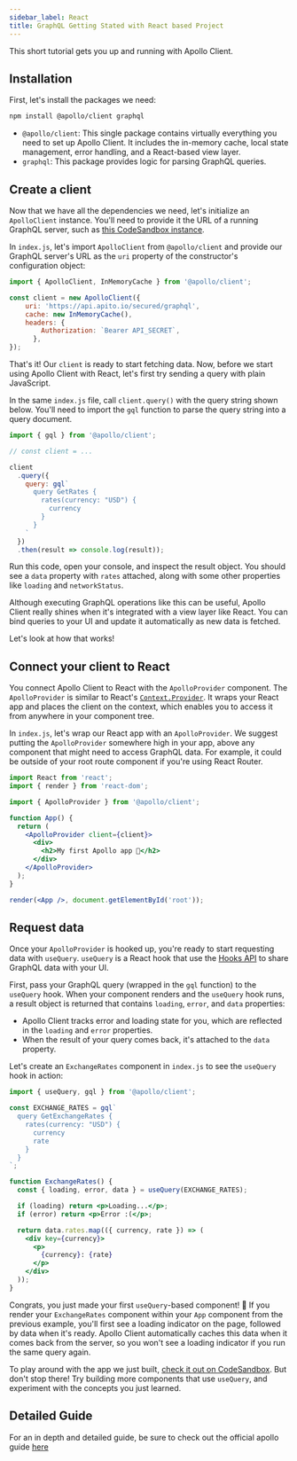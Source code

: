 ```yaml
---
sidebar_label: React
title: GraphQL Getting Stated with React based Project
---
```


This short tutorial gets you up and running with Apollo Client.

## Installation

First, let's install the packages we need:

```bash
npm install @apollo/client graphql
```

- `@apollo/client`: This single package contains virtually everything you need to set up Apollo Client. It includes the in-memory cache, local state management, error handling, and a React-based view layer.
- `graphql`: This package provides logic for parsing GraphQL queries.


## Create a client

Now that we have all the dependencies we need, let's initialize an `ApolloClient` instance. You'll need to provide it the URL of a running GraphQL server, such as [this CodeSandbox instance](https://codesandbox.io/s/practical-snyder-48p1r2roz4).

In `index.js`, let's import `ApolloClient` from `@apollo/client` and provide our GraphQL server's URL as the `uri` property of the constructor's configuration object:

<ApiSecretNote />


```js title="index.js"
import { ApolloClient, InMemoryCache } from '@apollo/client';

const client = new ApolloClient({
    uri: 'https://api.apito.io/secured/graphql',
    cache: new InMemoryCache(),
    headers: {
        Authorization: `Bearer API_SECRET`,
      },
});
```

That's it! Our `client` is ready to start fetching data. Now, before we start using Apollo Client with React, let's first try sending a query with plain JavaScript.

In the same `index.js` file, call `client.query()` with the query string shown below. You'll need to import the `gql` function to parse the query string into a query document.

```js title="index.js"
import { gql } from '@apollo/client';

// const client = ...

client
  .query({
    query: gql`
      query GetRates {
        rates(currency: "USD") {
          currency
        }
      }
    `
  })
  .then(result => console.log(result));
```

Run this code, open your console, and inspect the result object. You should see a `data` property with `rates` attached, along with some other properties like `loading` and `networkStatus`.

Although executing GraphQL operations like this can be useful, Apollo Client really shines when it's integrated with a view layer like React. You can bind queries to your UI and update it automatically as new data is fetched.

Let's look at how that works!

## Connect your client to React

You connect Apollo Client to React with the `ApolloProvider` component. The `ApolloProvider` is similar to React's [`Context.Provider`](https://reactjs.org/docs/context.html#contextprovider). It wraps your React app and places the client on the context, which enables you to access it from anywhere in your component tree.

In `index.js`, let's wrap our React app with an `ApolloProvider`. We suggest putting the `ApolloProvider` somewhere high in your app, above any component that might need to access GraphQL data. For example, it could be outside of your root route component if you're using React Router.

```jsx
import React from 'react';
import { render } from 'react-dom';

import { ApolloProvider } from '@apollo/client';

function App() {
  return (
    <ApolloProvider client={client}>
      <div>
        <h2>My first Apollo app 🚀</h2>
      </div>
    </ApolloProvider>
  );
}

render(<App />, document.getElementById('root'));
```

## Request data

Once your `ApolloProvider` is hooked up, you're ready to start requesting data with `useQuery`. `useQuery` is a React hook that use the [Hooks API](https://reactjs.org/docs/hooks-intro.html) to share GraphQL data with your UI.

First, pass your GraphQL query (wrapped in the `gql` function) to the `useQuery` hook. When your component renders and the `useQuery` hook runs, a result object is returned that contains `loading`, `error`, and `data` properties:

* Apollo Client tracks error and loading state for you, which are reflected in the `loading` and `error` properties.
* When the result of your query comes back, it's attached to the `data` property.

Let's create an `ExchangeRates` component in `index.js` to see the `useQuery` hook in action:

```jsx
import { useQuery, gql } from '@apollo/client';

const EXCHANGE_RATES = gql`
  query GetExchangeRates {
    rates(currency: "USD") {
      currency
      rate
    }
  }
`;

function ExchangeRates() {
  const { loading, error, data } = useQuery(EXCHANGE_RATES);

  if (loading) return <p>Loading...</p>;
  if (error) return <p>Error :(</p>;

  return data.rates.map(({ currency, rate }) => (
    <div key={currency}>
      <p>
        {currency}: {rate}
      </p>
    </div>
  ));
}
```

Congrats, you just made your first `useQuery`-based component! 🎉 If you render your `ExchangeRates` component within your `App` component from the previous example, you'll first see a loading indicator on the page, followed by data when it's ready. Apollo Client automatically caches this data when it comes back from the server, so you won't see a loading indicator if you run the same query again.

To play around with the app we just built, [check it out on CodeSandbox](https://codesandbox.io/s/get-started-coinbase-client-73r10). But don't stop there! Try building more components that use `useQuery`, and experiment with the concepts you just learned.

## Detailed Guide
For an in depth and detailed guide, be sure to check out the official apollo guide [here](https://www.apollographql.com/docs/react/get-started/)
